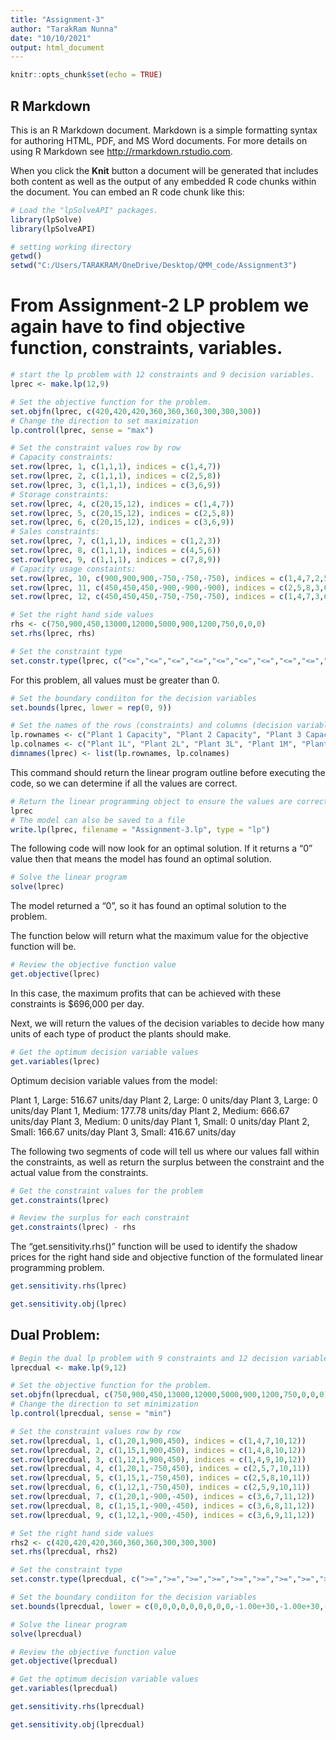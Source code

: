 ---
title: "Assignment-3"
author: "TarakRam Nunna"
date: "10/10/2021"
output: html_document
---

```{r setup, include=FALSE}
knitr::opts_chunk$set(echo = TRUE)
```

## R Markdown

This is an R Markdown document. Markdown is a simple formatting syntax for authoring HTML, PDF, and MS Word documents. For more details on using R Markdown see <http://rmarkdown.rstudio.com>.

When you click the **Knit** button a document will be generated that includes both content as well as the output of any embedded R code chunks within the document. You can embed an R code chunk like this:

```{r}
# Load the "lpSolveAPI" packages.
library(lpSolve)
library(lpSolveAPI)
```

```{r}
# setting working directory
getwd()
setwd("C:/Users/TARAKRAM/OneDrive/Desktop/QMM_code/Assignment3")
```
# From Assignment-2 LP problem we again have to find objective function, constraints, variables.
```{r}
# start the lp problem with 12 constraints and 9 decision variables.
lprec <- make.lp(12,9)
```


```{r}
# Set the objective function for the problem.
set.objfn(lprec, c(420,420,420,360,360,360,300,300,300))
# Change the direction to set maximization
lp.control(lprec, sense = "max")
```


```{r}
# Set the constraint values row by row
# Capacity constraints:
set.row(lprec, 1, c(1,1,1), indices = c(1,4,7))
set.row(lprec, 2, c(1,1,1), indices = c(2,5,8))
set.row(lprec, 3, c(1,1,1), indices = c(3,6,9))
# Storage constraints:
set.row(lprec, 4, c(20,15,12), indices = c(1,4,7))
set.row(lprec, 5, c(20,15,12), indices = c(2,5,8))
set.row(lprec, 6, c(20,15,12), indices = c(3,6,9))
# Sales constraints:
set.row(lprec, 7, c(1,1,1), indices = c(1,2,3))
set.row(lprec, 8, c(1,1,1), indices = c(4,5,6))
set.row(lprec, 9, c(1,1,1), indices = c(7,8,9))
# Capacity usage constaints:
set.row(lprec, 10, c(900,900,900,-750,-750,-750), indices = c(1,4,7,2,5,8))
set.row(lprec, 11, c(450,450,450,-900,-900,-900), indices = c(2,5,8,3,6,9))
set.row(lprec, 12, c(450,450,450,-750,-750,-750), indices = c(1,4,7,3,6,9))
```


```{r}
# Set the right hand side values
rhs <- c(750,900,450,13000,12000,5000,900,1200,750,0,0,0)
set.rhs(lprec, rhs)
```

```{r}
# Set the constraint type
set.constr.type(lprec, c("<=","<=","<=","<=","<=","<=","<=","<=","<=","=","=","="))
```

For this problem, all values must be greater than 0.

```{r}
# Set the boundary condiiton for the decision variables
set.bounds(lprec, lower = rep(0, 9))
```


```{r}
# Set the names of the rows (constraints) and columns (decision variables)
lp.rownames <- c("Plant 1 Capacity", "Plant 2 Capacity", "Plant 3 Capacity", "Plant 1 Storage", "Plant 2 Storage", "Plant 3 Storage", "Large Sales", "Medium Sales", "Small Sales", "Plant 1 and 2 Usage", "Plant 2 and 3 Usage", "Plant 1 and 3 Usage")
lp.colnames <- c("Plant 1L", "Plant 2L", "Plant 3L", "Plant 1M", "Plant 2M", "Plant 3M", "Plant 1S", "Plant 2S", "Plant 3S")
dimnames(lprec) <- list(lp.rownames, lp.colnames)
```

This command should return the linear program outline before executing the code, so we can determine if all the values are correct.

```{r}
# Return the linear programming object to ensure the values are correct
lprec
# The model can also be saved to a file
write.lp(lprec, filename = "Assignment-3.lp", type = "lp")
```

The following code will now look for an optimal solution. If it returns a "0" value then that means the model has found an optimal solution.

```{r}
# Solve the linear program
solve(lprec)
```

The model returned a "0", so it has found an optimal solution to the problem.

The function below will return what the maximum value for the objective function will be.

```{r}
# Review the objective function value
get.objective(lprec)
```

In this case, the maximum profits that can be achieved with these constraints is $696,000 per day.

Next, we will return the values of the decision variables to decide how many units of each type of product the plants should make.

```{r}
# Get the optimum decision variable values
get.variables(lprec)
```

Optimum decision variable values from the model:

Plant 1, Large: 516.67 units/day
Plant 2, Large: 0 units/day
Plant 3, Large: 0 units/day
Plant 1, Medium: 177.78 units/day
Plant 2, Medium: 666.67 units/day
Plant 3, Medium: 0 units/day
Plant 1, Small: 0 units/day
Plant 2, Small: 166.67 units/day
Plant 3, Small: 416.67 units/day

The following two segments of code will tell us where our values fall within the constraints, as well as return the surplus between the constraint and the actual value from the constraints.

```{r}
# Get the constraint values for the problem
get.constraints(lprec)
```

```{r}
# Review the surplus for each constraint
get.constraints(lprec) - rhs
```

The "get.sensitivity.rhs()" function will be used to identify the shadow prices for the right hand side and objective function of the formulated linear programming problem.

```{r}
get.sensitivity.rhs(lprec)
```

```{r}
get.sensitivity.obj(lprec) 
```

## Dual Problem:


```{r}
# Begin the dual lp problem with 9 constraints and 12 decision variables.
lprecdual <- make.lp(9,12)
```


```{r}
# Set the objective function for the problem.
set.objfn(lprecdual, c(750,900,450,13000,12000,5000,900,1200,750,0,0,0))
# Change the direction to set minimization
lp.control(lprecdual, sense = "min")
```


```{r}
# Set the constraint values row by row
set.row(lprecdual, 1, c(1,20,1,900,450), indices = c(1,4,7,10,12))
set.row(lprecdual, 2, c(1,15,1,900,450), indices = c(1,4,8,10,12))
set.row(lprecdual, 3, c(1,12,1,900,450), indices = c(1,4,9,10,12))
set.row(lprecdual, 4, c(1,20,1,-750,450), indices = c(2,5,7,10,11))
set.row(lprecdual, 5, c(1,15,1,-750,450), indices = c(2,5,8,10,11))
set.row(lprecdual, 6, c(1,12,1,-750,450), indices = c(2,5,9,10,11))
set.row(lprecdual, 7, c(1,20,1,-900,-450), indices = c(3,6,7,11,12))
set.row(lprecdual, 8, c(1,15,1,-900,-450), indices = c(3,6,8,11,12))
set.row(lprecdual, 9, c(1,12,1,-900,-450), indices = c(3,6,9,11,12))
```


```{r}
# Set the right hand side values
rhs2 <- c(420,420,420,360,360,360,300,300,300)
set.rhs(lprecdual, rhs2)
```


```{r}
# Set the constraint type
set.constr.type(lprecdual, c(">=",">=",">=",">=",">=",">=",">=",">=",">="))
```


```{r}
# Set the boundary condiiton for the decision variables
set.bounds(lprecdual, lower = c(0,0,0,0,0,0,0,0,0,-1.00e+30,-1.00e+30,-1.00e+30))
```


```{r}
# Solve the linear program
solve(lprecdual)
```


```{r}
# Review the objective function value
get.objective(lprecdual)
```


```{r}
# Get the optimum decision variable values
get.variables(lprecdual)
```

```{r}
get.sensitivity.rhs(lprecdual)
```

```{r}
get.sensitivity.obj(lprecdual)
```